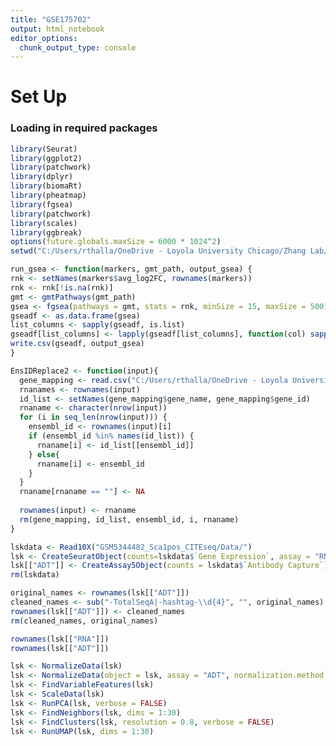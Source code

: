 ```yaml
---
title: "GSE175702"
output: html_notebook
editor_options: 
  chunk_output_type: console
---
```



# Set Up

### Loading in required packages
```r
library(Seurat)
library(ggplot2)
library(patchwork)
library(dplyr)
library(biomaRt)
library(pheatmap)
library(fgsea)
library(patchwork)
library(scales)
library(ggbreak)
options(future.globals.maxSize = 6000 * 1024^2)
setwd("C:/Users/rthalla/OneDrive - Loyola University Chicago/Zhang Lab/RNASeq/Cite-seq/GSE175702/")

run_gsea <- function(markers, gmt_path, output_gsea) {
rnk <- setNames(markers$avg_log2FC, rownames(markers))
rnk <- rnk[!is.na(rnk)]
gmt <- gmtPathways(gmt_path)
gsea <- fgsea(pathways = gmt, stats = rnk, minSize = 15, maxSize = 500)
gseadf <- as.data.frame(gsea)
list_columns <- sapply(gseadf, is.list)
gseadf[list_columns] <- lapply(gseadf[list_columns], function(col) sapply(col, paste, collapse = ";"))
write.csv(gseadf, output_gsea)
}

EnsIDReplace2 <- function(input){
  gene_mapping <- read.csv("C:/Users/rthalla/OneDrive - Loyola University Chicago/Zhang Lab/RNASeq/Cite-seq/GSE145491/Ensembl_labels.csv")
  rnanames <- rownames(input)
  id_list <- setNames(gene_mapping$gene_name, gene_mapping$gene_id)
  rnaname <- character(nrow(input))
  for (i in seq_len(nrow(input))) {
    ensembl_id <- rownames(input)[i]
    if (ensembl_id %in% names(id_list)) {
      rnaname[i] <- id_list[[ensembl_id]]
    } else{
      rnaname[i] <- ensembl_id
    }
  }
  rnaname[rnaname == ""] <- NA
  
  rownames(input) <- rnaname
  rm(gene_mapping, id_list, ensembl_id, i, rnaname)
}
```

```r
lskdata <- Read10X("GSM5344482_Sca1pos_CITEseq/Data/")
lsk <- CreateSeuratObject(counts=lskdata$`Gene Expression`, assay = "RNA")
lsk[["ADT"]] <- CreateAssay5Object(counts = lskdata$`Antibody Capture`)
rm(lskdata)

original_names <- rownames(lsk[["ADT"]])
cleaned_names <- sub("-TotalSeqA|-hashtag-\\d{4}", "", original_names)
rownames(lsk[["ADT"]]) <- cleaned_names
rm(cleaned_names, original_names)

rownames(lsk[["RNA"]])
rownames(lsk[["ADT"]])
```

```r
lsk <- NormalizeData(lsk)
lsk <- NormalizeData(object = lsk, assay = "ADT", normalization.method = "RC")
lsk <- FindVariableFeatures(lsk)
lsk <- ScaleData(lsk)
lsk <- RunPCA(lsk, verbose = FALSE)
lsk <- FindNeighbors(lsk, dims = 1:30)
lsk <- FindClusters(lsk, resolution = 0.8, verbose = FALSE)
lsk <- RunUMAP(lsk, dims = 1:30)

```


